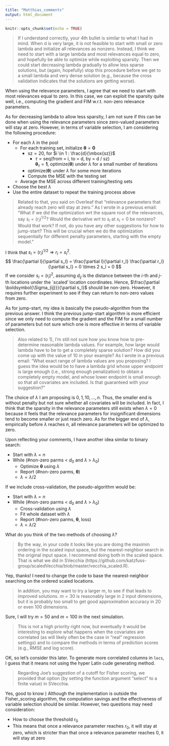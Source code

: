 ```yaml
---
title: "Matthias_comments"
output: html_document
---
```


```r
knitr::opts_chunk$set(echo = TRUE)
```

>  If I understand correctly, your 4th bullet is similar to what I had in mind. When d is very large, it is not feasible to start with small or zero lambda and initialize all relevances as nonzero. Instead, I think we need to start with a large lambda and most relevances equal to zero, and hopefully be able to optimize while exploiting sparsity. Then we could start decreasing lambda gradually to allow less sparse solutions, but (again, hopefully) stop this procedure before we get to a small lambda and very dense solution (e.g., because the cross validation indicates that the solutions are getting worse).

When using the relevance parameters, I agree that we need to start with most relevances equal to zero. In this case, we can exploit the sparsity quite well, i.e., computing the gradient and FIM w.r.t. non-zero relevance parameters. 

As for decreasing lambda to allow less sparsity, I am not sure if this can be done when using the relevance parameters since zero-valued parameters will stay at zero. However, in terms of variable selection, I am considering the following procedure:

* For each $\lambda$ in the pool
    + For each training set, initialize $\boldsymbol{\theta} = \mathbf{0}$
        + $\mbox{sz} = 20$, for $i \in 1 : \frac{d}{\mbox{sz}}$
            + $\tau = \mbox{seq(from = i, to = d, by = d / sz)}$  
            $\boldsymbol{\theta}_{\tau} = \mathbf{1}$, 
            optimize$(\boldsymbol{\theta})$ under $\lambda$ for a small number of iterations
        + optimize$(\boldsymbol{\theta})$ under $\lambda$ for some more iterations
        + Compute the MSE with the testing set
    + Average the MSE across different training/testing sets
* Choose the best $\lambda$
* Use the entire dataset to repeat the training process above

> Related to that, you said on Overleaf that "relevance parameters that already reach zero will stay at zero." As I wrote in a previous email:
"What if we did the optimization wrt the square root of the relevances, say $s_l = (r_l)^{1/2}$? Would the derivative wrt to $s_l$ at $s_l=0$ be nonzero? Would that work?
If not, do you have any other suggestions for how to jump-start? This will be crucial when we do the optimization sequentially for different penalty parameters, starting with the empty model."

I think that $s_l = (r_l)^{1/2} \Rightarrow r_l = s_l^2$.
$$
  \frac{\partial l}{\partial s_l} = \frac{\partial l}{\partial r_l} \frac{\partial r_l}{\partial s_l} = 0 \times 2 s_l = 0
$$
If we consider $s_l = (r_l)^{2}$, assuming $d_{ij}$ is the distance between the $i$-th and $j$-th locations under the `scaled' location coordinates.
\begin{align*}
  \frac{\partial \boldsymbol{\Sigma_{ij}}}{\partial s_l} &= \frac{\partial \boldsymbol{\Sigma_{ij}}}{\partial d_{ij}} \frac{\partial d_{ij}}{\partial r_l} \frac{\partial r_l}{\partial s_l} \\
  &= \frac{\partial \boldsymbol{\Sigma_{ij}}}{\partial d_{ij}} \frac{c_1 \cdot r_l}{d_{ij}} \frac{1}{2} \frac{1}{r_l} \\
  &= c_2 \cdot \frac{\partial \boldsymbol{\Sigma_{ij}}}{\partial d_{ij}} \frac{1}{d_{ij}}
\end{align*} 
Hence, $\frac{\partial \boldsymbol{\Sigma_{ij}}}{\partial s_l}$ should be non-zero. However, it requires further experiment to see if they can return to non-zero values from zero.

As for jump-start, my idea is basically the pseudo-algorithm from the previous answer. I think the previous jump-start algorithm is more efficient since we only need to compute the gradient and the FIM for a small number of parameters but not sure which one is more effective in terms of variable selection.

> Also related to 1), I'm still not sure how you know how to pre-determine reasonable lambda values. For example, how large would lambda have to be to get a completely sparse solution? How did you come up with the value of 10 in your example? As I wrote in a previous email:
"What exact range of lambda values are you proposing? I guess the idea would be to have a lambda grid whose upper endpoint is large enough (i.e., strong enough penalization) to obtain a completely empty model, and whose lower endpoint is small enough so that all covariates are included. Is that guaranteed with your suggestion?"

The choice of $\lambda$ I am proposing is $0, 1, 10, \ldots, n$. Thus, the smaller end is without penalty but not sure whether all covariates will be included. In fact, I think that the sparsity in the relevance parameters still exists when $\lambda = 0$ because it feels that the relevance parameters for insignificant dimensions tend to become smaller or just reach zero. As for the bigger end of $\lambda$, empirically before $\lambda$ reaches $n$, all relevance parameters will be optimized to zero.

Upon reflecting your comments, I have another idea similar to binary search:

* Start with $\lambda = n$
* While (#non-zero parms < $d_0$ and $\lambda$ > $\lambda_0$)
    + Optimize $\boldsymbol{\theta}$ using $\lambda$
    + Report (#non-zero parms, $\boldsymbol{\theta}$)
    + $\lambda = \lambda / 2$

If we include cross-validation, the pseudo-algorithm would be:

* Start with $\lambda = n$
* While (#non-zero parms < $d_0$ and $\lambda$ > $\lambda_0$)
    + Cross-validation using $\lambda$
    + Fit whole dataset with $\lambda$
    + Report (#non-zero parms, $\boldsymbol{\theta}$, loss)
    + $\lambda = \lambda / 2$
    
What do you think of the two methods of choosing $\lambda$?

> By the way, in your code it looks like you are doing the maximin ordering in the scaled input space, but the nearest-neighbor search in the original input space. I recommend doing both in the scaled space. That is what we did in SVecchia (https://github.com/katzfuss-group/scaledVecchia/blob/master/vecchia_scaled.R).

Yep, thanks! I need to change the code to base the nearest-neighbor searching on the ordered scaled locations.

> In addition, you may want to try a larger m, to see if that leads to improved solutions. $m = 30$ is reasonably large in 2 input dimensions, but it is probably too small to get good approximation accuracy in 20 or even 100 dimensions.

Sure, I will try $m = 50$ and $m = 100$ in the next simulation.

> This is not a high priority right now, but eventually it would be interesting to explore what happens when the covariates are correlated (as will likely often be the case in "real" regression settings) and to compare the methods in terms of prediction scores (e.g., RMSE and log score).

OK, so let's consider this later. To generate more correlated columns in `locs`, I guess that it means not using the hyper Latin cude generating method.

> Regarding Joe's suggestion of a cutoff for Fisher scoring, we provided that option (by setting the function argument "select" to a finite value) in SVecchia.

Yes, good to know ) Although the implementation is outside the Fisher_scoring algorithm, the computation savings and the effectiveness of variable selection should be similar. However, two questions may need consideration:

* How to choose the threshold $r_0$
* This means that once a relevance parameter reaches $r_0$, it will stay at zero, which is stricter than that once a relevance parameter reaches $0$, it will stay at zero






